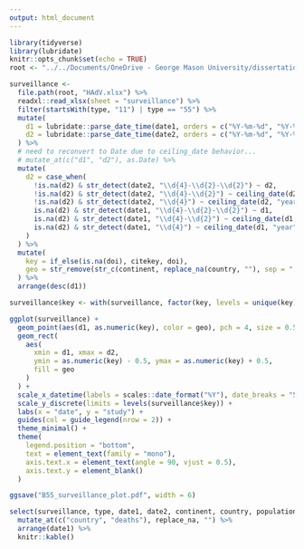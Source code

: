 ```yaml
---
output: html_document
---
```


```r
library(tidyverse)
library(lubridate)
knitr::opts_chunk$set(echo = TRUE)
root <- "../../Documents/OneDrive - George Mason University/dissertation"
```

```r
surveillance <-
  file.path(root, "HAdV.xlsx") %>%
  readxl::read_xlsx(sheet = "surveillance") %>%
  filter(startsWith(type, "11") | type == "55") %>%
  mutate(
    d1 = lubridate::parse_date_time(date1, orders = c("%Y-%m-%d", "%Y-%m", "%Y")),
    d2 = lubridate::parse_date_time(date2, orders = c("%Y-%m-%d", "%Y-%m", "%Y"))
  ) %>%
  # need to reconvert to Date due to ceiling_date behavior...
  # mutate_at(c("d1", "d2"), as.Date) %>%
  mutate(
    d2 = case_when(
      !is.na(d2) & str_detect(date2, "\\d{4}-\\d{2}-\\d{2}") ~ d2,
      !is.na(d2) & str_detect(date2, "\\d{4}-\\d{2}") ~ ceiling_date(d2, "month") + months(1) - days(1),
      !is.na(d2) & str_detect(date2, "\\d{4}") ~ ceiling_date(d2, "year") + years(1) - days(1),
      is.na(d2) & str_detect(date1, "\\d{4}-\\d{2}-\\d{2}") ~ d1,
      is.na(d2) & str_detect(date1, "\\d{4}-\\d{2}") ~ ceiling_date(d1, "month") + months(1) - days(1),
      is.na(d2) & str_detect(date1, "\\d{4}") ~ ceiling_date(d1, "year") + years(1) - days(1)
    )
  ) %>%
  mutate(
    key = if_else(is.na(doi), citekey, doi),
    geo = str_remove(str_c(continent, replace_na(country, ""), sep = "|"), "\\|$")
  ) %>%
  arrange(desc(d1))

surveillance$key <- with(surveillance, factor(key, levels = unique(key)))
```

```r
ggplot(surveillance) +
  geom_point(aes(d1, as.numeric(key), color = geo), pch = 4, size = 0.5) +
  geom_rect(
    aes(
      xmin = d1, xmax = d2,
      ymin = as.numeric(key) - 0.5, ymax = as.numeric(key) + 0.5,
      fill = geo
    )
  ) +
  scale_x_datetime(labels = scales::date_format("%Y"), date_breaks = "5 year") +
  scale_y_discrete(limits = levels(surveillance$key)) +
  labs(x = "date", y = "study") +
  guides(col = guide_legend(nrow = 2)) +
  theme_minimal() +
  theme(
    legend.position = "bottom", 
    text = element_text(family = "mono"),
    axis.text.x = element_text(angle = 90, vjust = 0.5),
    axis.text.y = element_blank()
  )

ggsave("B55_surveillance_plot.pdf", width = 6)
```

```r
select(surveillance, type, date1, date2, continent, country, population, deaths) %>%
  mutate_at(c("country", "deaths"), replace_na, "") %>%
  arrange(date1) %>%
  knitr::kable()
```
